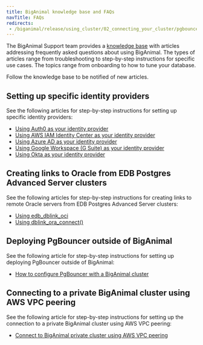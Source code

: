 ```yaml
---
title: BigAnimal knowledge base and FAQs
navTitle: FAQs
redirects:
 - /biganimal/release/using_cluster/02_connecting_your_cluster/pgbouncer_configuring
---
```


The BigAnimal Support team provides a [knowledge base](https://support.biganimal.com/hc/en-us/sections/900001890643-FAQ) with articles addressing frequently asked questions about using BigAnimal. The types of articles range from troubleshooting to step-by-step instructions for specific use cases. The topics range from onboarding to how to tune your database. 

Follow the knowledge base to be notified of new articles. 


## Setting up specific identity providers 

See the following articles for step-by-step instructions for setting up specific identity providers:

- [Using Auth0 as your identity provider](https://support.biganimal.com/hc/en-us/articles/6931237272345-Steps-to-configure-Auth0-as-your-Identity-Provider-IDP-)
- [Using AWS IAM Identity Center as your identity provider](https://support.biganimal.com/hc/en-us/articles/6925942426137-Steps-to-configure-AWS-SSO-as-your-Identity-Provider-IDP-)
- [Using Azure AD as your identity provider](https://support.biganimal.com/hc/en-us/articles/13247035623961-Steps-to-configure-Azure-Active-Directory-as-your-Identity-Provider-IDP-)
- [Using Google Workspace (G Suite) as your identity provider](https://support.biganimal.com/hc/en-us/articles/17019580767385-Steps-to-Configure-Google-Workspace-G-Suite-as-your-identity-provider)
- [Using Okta as your identity provider](https://support.biganimal.com/hc/en-us/articles/17019836140441-Steps-to-Configure-Okta-as-your-identity-provider)

## Creating links to Oracle from EDB Postgres Advanced Server clusters

See the following articles for step-by-step instructions for creating links to remote Oracle servers from EDB Postgres Advanced Server clusters:

- [Using edb_dblink_oci](https://support.biganimal.com/hc/en-us/articles/5528996025497-How-to-create-a-database-link-from-EnterpriseDB-PostgreSQL-Advanced-Server-EPAS-cluster-to-remote-Oracle-server)
- [Using dblink_ora_connect()](https://support.biganimal.com/hc/en-us/articles/11737021242649-How-to-establish-a-database-link-from-EPAS-cluster-to-a-remote-Oracle-server-using-dblink-ora-connect-function)

## Deploying PgBouncer outside of BigAnimal

See the following article for step-by-step instructions for setting up deploying PgBouncer outside of BigAnimal:

- [How to configure PgBouncer with a BigAnimal cluster](https://support.biganimal.com/hc/en-us/articles/4848726654745-How-to-configure-PgBouncer-with-BigAnimal-Cluster)

## Connecting to a private BigAnimal cluster using AWS VPC peering

See the following article for step-by-step instructions for setting up the connection to a private BigAnimal cluster using AWS VPC peering:

- [Connect to BigAnimal private cluster using AWS VPC peering](https://support.biganimal.com/hc/en-us/articles/6935474150425-AWS-Connect-to-BigAnimal-private-cluster-using-AWS-VPC-peering)